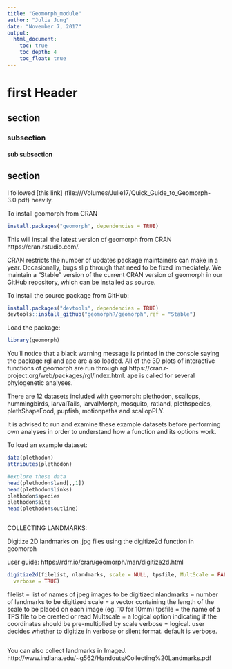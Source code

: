 ```yaml
---
title: "Geomorph_module"
author: "Julie Jung"
date: "November 7, 2017"
output: 
  html_document:
    toc: true
    toc_depth: 4
    toc_float: true
---
```


# first Header {.tabset} 
## section
### subsection
#### sub subsection
## section

I followed [this link] (file:///Volumes/Julie17/Quick_Guide_to_Geomorph-3.0.pdf) heavily.



To install geomorph from CRAN
```r
install.packages("geomorph", dependencies = TRUE)
```

This will install the latest version of geomorph from CRAN https://cran.rstudio.com/.

CRAN restricts the number of updates package maintainers can make in a year. Occasionally, bugs slip
through that need to be fixed immediately. We maintain a “Stable” version of the current CRAN version of geomorph in our GitHub repository, which can be installed as source.

To install the source package from GitHub:

```r
install.packages("devtools", dependencies = TRUE)
devtools::install_github("geomorphR/geomorph",ref = "Stable")
```


Load the package: 
```r
library(geomorph)
```

You’ll notice that a black warning message is printed in the console saying the package rgl and ape are also loaded. All of the 3D plots of interactive functions of geomorph are run through rgl https://cran.r-project.org/web/packages/rgl/index.html. ape is called for several phylogenetic analyses.



There are 12 datasets included with geomorph: plethodon, scallops, hummingbirds, larvalTails, larvalMorph, mosquito, ratland, plethspecies, plethShapeFood, pupfish, motionpaths and scallopPLY. 

It is advised to run and examine these example datasets before performing own analyses in order to understand how a function and its options work.

To load an example dataset:

```r
data(plethodon)
attributes(plethodon)

#explore these data
head(plethodon$land[,,1])
head(plethodon$links)
plethodon$species
plethodon$site
head(plethodon$outline)

```



```r

```

COLLECTING LANDMARKS: 

Digitize 2D landmarks on .jpg files using the digitize2d function in geomorph

user guide: https://rdrr.io/cran/geomorph/man/digitize2d.html

```r
digitize2d(filelist, nlandmarks, scale = NULL, tpsfile, MultScale = FALSE,
  verbose = TRUE)

```
filelist = list of names of jpeg images to be digitized
nlandmarks = number of landmarks to be digitized
scale = a vector containing the length of the scale to be placed on each image (eg. 10 for 10mm)
tpsfile = the name of a TPS file to be created or read
Multscale = a logical option indicating if the coordinates should be pre-multiplied by scale
verbose = logical. user decides whether to digitize in verbose or silent format. default is verbose. 


```r

```

You can also collect landmarks in ImageJ. 
http://www.indiana.edu/~g562/Handouts/Collecting%20Landmarks.pdf

```r

```



